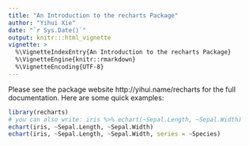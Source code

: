 ```yaml
---
title: "An Introduction to the recharts Package"
author: "Yihui Xie"
date: "`r Sys.Date()`"
output: knitr:::html_vignette
vignette: >
  %\VignetteIndexEntry{An Introduction to the recharts Package}
  %\VignetteEngine{knitr::rmarkdown}
  %\VignetteEncoding{UTF-8}
---
```


Please see the package website http://yihui.name/recharts for the full documentation. Here are some quick examples:

```r
library(recharts)
# you can also write: iris %>% echart(~Sepal.Length, ~Sepal.Width)
echart(iris, ~Sepal.Length, ~Sepal.Width)
echart(iris, ~Sepal.Length, ~Sepal.Width, series = ~Species)
```
